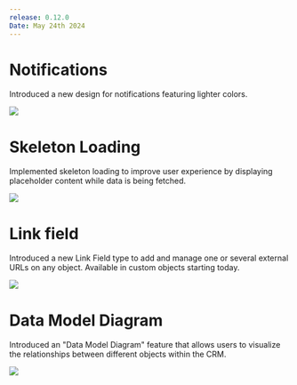 ```yaml
---
release: 0.12.0
Date: May 24th 2024
---
```


# Notifications

Introduced a new design for notifications featuring lighter colors. 

![](/images/releases/0.12/0.12-notifications.png)

# Skeleton Loading

Implemented skeleton loading to improve user experience by displaying placeholder content while data is being fetched.

![](/images/releases/0.12/0.12-loader.png)

# Link field

Introduced a new Link Field type to add and manage one or several external URLs on any object. Available in custom objects starting today.

![](/images/releases/0.12/0.12-link-field.png)

# Data Model Diagram

Introduced an "Data Model Diagram" feature that allows users to visualize the relationships between different objects within the CRM.

![](/images/releases/0.12/0.12-database-diagram.png)